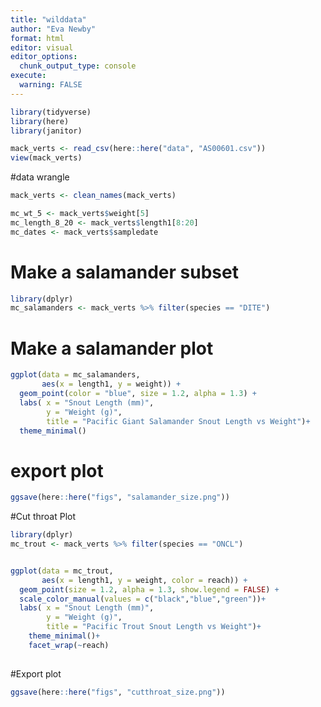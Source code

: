 ```yaml
---
title: "wilddata"
author: "Eva Newby"
format: html
editor: visual
editor_options: 
  chunk_output_type: console
execute: 
  warning: FALSE
---
```

```r
library(tidyverse)
library(here)
library(janitor)
```

```r
mack_verts <- read_csv(here::here("data", "AS00601.csv"))
view(mack_verts)
```

#data wrangle
```r
mack_verts <- clean_names(mack_verts)
```

```r
mc_wt_5 <- mack_verts$weight[5]
mc_length_8_20 <- mack_verts$length1[8:20]
mc_dates <- mack_verts$sampledate
```

# Make a salamander subset
```r
library(dplyr)
mc_salamanders <- mack_verts %>% filter(species == "DITE")
```

# Make a salamander plot
```r
ggplot(data = mc_salamanders,
       aes(x = length1, y = weight)) +
  geom_point(color = "blue", size = 1.2, alpha = 1.3) +
  labs( x = "Snout Length (mm)", 
        y = "Weight (g)", 
        title = "Pacific Giant Salamander Snout Length vs Weight")+
  theme_minimal()

```

# export plot
```r
ggsave(here::here("figs", "salamander_size.png"))
```

#Cut throat Plot
```r
library(dplyr)
mc_trout <- mack_verts %>% filter(species == "ONCL")


ggplot(data = mc_trout,
       aes(x = length1, y = weight, color = reach)) +
  geom_point(size = 1.2, alpha = 1.3, show.legend = FALSE) +
  scale_color_manual(values = c("black","blue","green"))+
  labs( x = "Snout Length (mm)", 
        y = "Weight (g)", 
        title = "Pacific Trout Snout Length vs Weight")+
    theme_minimal()+ 
    facet_wrap(~reach)
  
```
#Export plot
```r
ggsave(here::here("figs", "cutthroat_size.png"))
```

